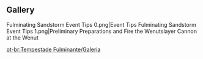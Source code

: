 {{Event Tabs}}
==Gallery==
<gallery>
Fulminating Sandstorm Event Tips 0.png|Event Tips
Fulminating Sandstorm Event Tips 1.png|Preliminary Preparations and Fire the Wenutslayer Cannon at the Wenut
</gallery>

[[pt-br:Tempestade Fulminante/Galeria]]